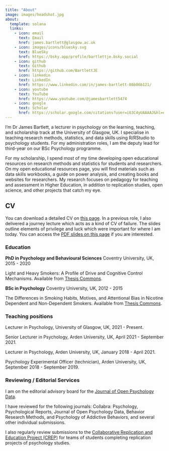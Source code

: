 ```yaml
---
title: "About"
image: images/headshot.jpg
about:
  template: solana
  links:
    - icon: email
      text: Email
      href: james.bartlett@glasgow.ac.uk
    - icon: images/icons/bluesky.svg
      text: BlueSky
      href: https://bsky.app/profile/bartlettje.bsky.social
    - icon: github
      text: Github
      href: https://github.com/BartlettJE
    - icon: linkedin
      text: LinkedIn
      href: https://www.linkedin.com/in/james-bartlett-86b06b121/
    - icon: youtube
      text: YouTube
      href: https://www.youtube.com/@jamesbartlett5474
    - icon: google
      text: Scholar
      href: https://scholar.google.com/citations?user=i63C4yUAAAAJ&hl=en
---
```


I’m Dr James Bartlett, a lecturer in psychology on the learning, teaching, and scholarship track at the University of Glasgow, UK. I specialise in teaching research methods, statistics, and data skills using R/RStudio to psychology students. For my administration roles, I am the deputy lead for third-year on our BSc Psychology programme.  

For my scholarship, I spend most of my time developing open educational resources on research methods and statistics for students and researchers. On my open educational resources page, you will find materials such as data skills workbooks, a guide on power analysis, and creating books and websites for researchers. My research focuses on pedagogy for teaching and assessment in Higher Education, in addition to replication studies, open science, and other projects that catch my eye. 

## CV

You can download a detailed CV on [this page](files/cv-james-bartlett.pdf){target="_blank"}. In a previous role, I also delivered a journey lecture which acts as a kind of CV of failure. The slides outline elements of privilege and luck which were important for where I am today. You can access the [PDF slides on this page](files/journey_lecture.pdf){target="_blank"} if you are interested.

### Education

**PhD in Psychology and Behavioural Sciences**
Coventry University, UK, 2015 - 2020

Light and Heavy Smokers: A Profile of Drive and Cognitive Control Mechanisms. Available from [Thesis Commons](https://osf.io/preprints/thesiscommons/h9gpe_v1){target="_blank"}.

**BSc in Psychology**
Coventry University, UK, 2012 - 2015

The Differences in Smoking Habits, Motives, and Attentional Bias in Nicotine Dependent and Non-Dependent Smokers. Available from [Thesis Commons](https://osf.io/preprints/thesiscommons/ahqvm_v1){target="_blank"}.

### Teaching positions

Lecturer in Psychology, University of Glasgow, UK, 2021 - Present.

Senior Lecturer in Psychology, Arden University, UK, April 2021 - September 2021.

Lecturer in Psychology, Arden University, UK, January 2018 - April 2021.

Psychology Experimental Officer (technician), Arden University, UK, September 2018 - September 2019.

### Reviewing / Editorial Services

I am on the editorial advisory board for the [Journal of Open Psychology Data](https://openpsychologydata.metajnl.com/){target="_blank"}.

I have reviewed for the following journals: Collabra: Psychology, Psychological Reports, Journal of Open Psychology Data, Behavior Research Methods, and Psychology of Addictive Behaviors, and several other individual submissions.

I also regularly review submissions to the [Collaborative Replication and Education Project (CREP)](https://www.crep-psych.org/){target="_blank"} for teams of students completing replication projects of psychology studies. 